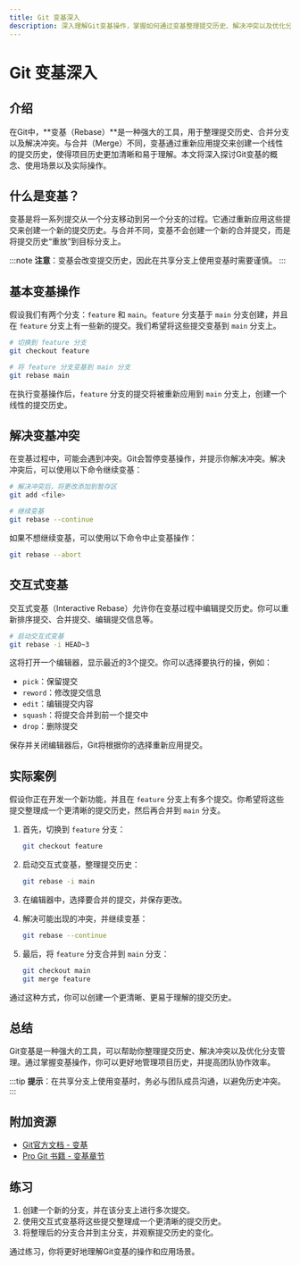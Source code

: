 ```yaml
---
title: Git 变基深入
description: 深入理解Git变基操作，掌握如何通过变基整理提交历史、解决冲突以及优化分支管理。
---
```


# Git 变基深入

## 介绍

在Git中，**变基（Rebase）**是一种强大的工具，用于整理提交历史、合并分支以及解决冲突。与合并（Merge）不同，变基通过重新应用提交来创建一个线性的提交历史，使得项目历史更加清晰和易于理解。本文将深入探讨Git变基的概念、使用场景以及实际操作。

## 什么是变基？

变基是将一系列提交从一个分支移动到另一个分支的过程。它通过重新应用这些提交来创建一个新的提交历史。与合并不同，变基不会创建一个新的合并提交，而是将提交历史“重放”到目标分支上。

:::note
**注意**：变基会改变提交历史，因此在共享分支上使用变基时需要谨慎。
:::

## 基本变基操作

假设我们有两个分支：`feature` 和 `main`。`feature` 分支基于 `main` 分支创建，并且在 `feature` 分支上有一些新的提交。我们希望将这些提交变基到 `main` 分支上。

```bash
# 切换到 feature 分支
git checkout feature

# 将 feature 分支变基到 main 分支
git rebase main
```

在执行变基操作后，`feature` 分支的提交将被重新应用到 `main` 分支上，创建一个线性的提交历史。

## 解决变基冲突

在变基过程中，可能会遇到冲突。Git会暂停变基操作，并提示你解决冲突。解决冲突后，可以使用以下命令继续变基：

```bash
# 解决冲突后，将更改添加到暂存区
git add <file>

# 继续变基
git rebase --continue
```

如果不想继续变基，可以使用以下命令中止变基操作：

```bash
git rebase --abort
```

## 交互式变基

交互式变基（Interactive Rebase）允许你在变基过程中编辑提交历史。你可以重新排序提交、合并提交、编辑提交信息等。

```bash
# 启动交互式变基
git rebase -i HEAD~3
```

这将打开一个编辑器，显示最近的3个提交。你可以选择要执行的操，例如：

- `pick`：保留提交
- `reword`：修改提交信息
- `edit`：编辑提交内容
- `squash`：将提交合并到前一个提交中
- `drop`：删除提交

保存并关闭编辑器后，Git将根据你的选择重新应用提交。

## 实际案例

假设你正在开发一个新功能，并且在 `feature` 分支上有多个提交。你希望将这些提交整理成一个更清晰的提交历史，然后再合并到 `main` 分支。

1. 首先，切换到 `feature` 分支：

   ```bash
   git checkout feature
   ```

2. 启动交互式变基，整理提交历史：

   ```bash
   git rebase -i main
   ```

3. 在编辑器中，选择要合并的提交，并保存更改。

4. 解决可能出现的冲突，并继续变基：

   ```bash
   git rebase --continue
   ```

5. 最后，将 `feature` 分支合并到 `main` 分支：

   ```bash
   git checkout main
   git merge feature
   ```

通过这种方式，你可以创建一个更清晰、更易于理解的提交历史。

## 总结

Git变基是一种强大的工具，可以帮助你整理提交历史、解决冲突以及优化分支管理。通过掌握变基操作，你可以更好地管理项目历史，并提高团队协作效率。

:::tip
**提示**：在共享分支上使用变基时，务必与团队成员沟通，以避免历史冲突。
:::

## 附加资源

- [Git官方文档 - 变基](https://git-scm.com/docs/git-rebase)
- [Pro Git 书籍 - 变基章节](https://git-scm.com/book/en/v2/Git-Branching-Rebasing)

## 练习

1. 创建一个新的分支，并在该分支上进行多次提交。
2. 使用交互式变基将这些提交整理成一个更清晰的提交历史。
3. 将整理后的分支合并到主分支，并观察提交历史的变化。

通过练习，你将更好地理解Git变基的操作和应用场景。
